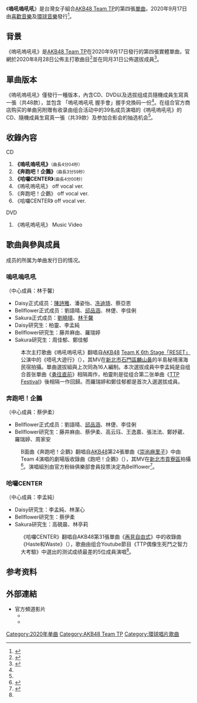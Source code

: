 {{Multiple issues|
{{Notability Unreferenced|time=2020-09-05T05:36:20+00:00}}
{{Primarysources|time=2020-09-09T13:58:39+00:00}}
}}
{{noteTA
|1=林于馨
|2=高云珏
}}
{{Infobox song
| type       = single
| name       = 嗚吼嗚吼吼
| artist     = [[AKB48_Team_TP|AKB48 Team TP]]
| album      = 
| cover      = 
| caption    = 
| A-side     = 《嗚吼嗚吼吼》
| B-side     = 《奔跑吧！企鵝》<br>《哈囉CENTER》
| released   = 2020年9月17日
| format     = [[單曲|單曲]]
| recorded   = 
| genre      = 
| length     = 4分04秒
| label      = [[喜歡音樂|喜歡音樂]]、[[台灣環球唱片|環球音樂]]
| lyricist   = [[秋元康|秋元康]]、天樂<small>（中文詞）</small>
| composer   = Jupiter
| producer   = 秋元康<small>（總製作人）</small><br/>[[陳子鴻|陳子鴻]]、寺田成昇<small>（執行製作人）</small>
| certification = 
| chart_position = 
| chronology = [[AKB48_Team_TP|AKB48 Team TP]]
| prev_title = [[看見夕陽了嗎？|看見夕陽了嗎？]]
| prev_year  = 2019
| next_title = [[一秒一秒約好|一秒一秒約好]]
| next_year  = 2021
| misc       = 
}}
《'''嗚吼嗚吼吼'''》是台灣女子組合[[AKB48_Team_TP|AKB48 Team TP]]的第四張[[單曲|單曲]]，2020年9月17日由[[喜歡音樂|喜歡音樂]]及[[台灣環球唱片|環球音樂]]發行<ref name="blog53218">{{cite web|url=https://www.akb48teamtp.com/blogs/news/53218|title=第四張單曲《嗚吼嗚吼吼》2020/09/17 正式發行|language=zh-tw|work=AKB48 Team TP官方網站|date=2020-09-09|accessdate=2020-09-10|archive-date=2021-02-23|archive-url=https://web.archive.org/web/20210223080726/https://www.akb48teamtp.com/blogs/news/53218|dead-url=no}}</ref>。

== 背景 ==
《嗚吼嗚吼吼》是[[AKB48_Team_TP|AKB48 Team TP]]在2020年9月17日發行的第四張實體單曲，官網於2020年8月28日公佈主打歌曲目<ref>{{cite web|url=https://www.akb48teamtp.com/blogs/news/50001|title=AKB48 Team TP 第四張單曲主打歌確定！|language=zh-tw|work=AKB48 Team TP官方網站|date=2020-08-28|accessdate=2020-08-28|archive-date=2021-03-04|archive-url=https://web.archive.org/web/20210304181008/https://www.akb48teamtp.com/blogs/news/50001|dead-url=no}}</ref>並在同月31日公佈選拔成員<ref>{{cite web|url=https://www.akb48teamtp.com/blogs/news/53221|title=第四張單曲 (4th Single) 選拔成員名單出爐！|language=zh-tw|work=AKB48 Team TP官方網站|date=2020-08-31|accessdate=2020-08-31|archive-date=2021-10-28|archive-url=https://web.archive.org/web/20211028172208/https://www.akb48teamtp.com/blogs/news/53221|dead-url=no}}</ref>。
== 單曲版本 ==
《嗚吼嗚吼吼》僅發行一種版本，內含CD、DVD以及选拔组成员隨機成員生寫真一張（共48款），並包含<!--於2020年6月27日及2020年6月28日舉辦之-->「嗚吼嗚吼吼 握手會」握手兌換码一份<ref name="blog53218"/>。在组合官方商店购买的单曲另附赠有收录由组合活动中的39名成员演唱的《嗚吼嗚吼吼》的CD、隨機成員生寫真一張（共39款）及参加合影会的抽选机会<ref name="blog53218"/>。

== 收錄內容 ==
; CD
# '''《嗚吼嗚吼吼》'''<small>（曲長4分04秒）</small>
# '''《奔跑吧！企鵝》'''<small>（曲長3分59秒）</small>
# '''《哈囉CENTER》'''<small>（曲長4分00秒）</small>
# 《嗚吼嗚吼吼》 off vocal ver.
# 《奔跑吧！企鵝》 off vocal ver.
# 《哈囉CENTER》 off vocal ver.

; DVD
# 《嗚吼嗚吼吼》 Music Video

== 歌曲與參與成員 ==
成员的所属为单曲发行日的情况。
=== 嗚吼嗚吼吼 ===
（中心成員：林于馨）
* Daisy正式成员：[[陳詩雅_(1995年)|陳詩雅]]、潘姿怡、[[冼迪琦|冼迪琦]]、蔡亞恩
* Bellflower正式成员：劉語晴、[[邱品涵|邱品涵]]、林倢、李佳俐
* Sakura正式成员：[[劉曉晴|劉曉晴]]、[[林于馨|林于馨]]
* Daisy研究生：柏靈、李孟純
* Bellflower研究生：藤井麻由、羅瑞婷
* Sakura研究生：周佳郁、鄭佳郁
: 本次主打歌曲《嗚吼嗚吼吼》翻唱自[[AKB48|AKB48]] [[Team_K_6th_Stage「RESET」|Team K 6th Stage「RESET」]]公演中的《唔吼大遊行》（{{lang|ja|ウッホウッホホ}}），其MV在[[新北市|新北市]][[石門區|石門區]][[麟山鼻|麟山鼻]]的半島秘境濱海民宿拍攝。單曲選拔組與上次同為16人編制。本次選拔成員中李孟純是自组合首张單曲《[[勇往直前_(AKB48_Team_TP单曲)|勇往直前]]》相隔兩作，柏靈則是從组合第二张单曲《[[TTP_Festival|TTP Festival]]》後相隔一作回歸。而羅瑞婷和鄭佳郁都是首次入選選拔成員。

=== 奔跑吧！企鵝 ===
（中心成員：蔡伊柔）
* Bellflower正式成员：劉語晴、[[邱品涵|邱品涵]]、林倢、李佳俐
* Bellflower研究生：藤井麻由、蔡伊柔、高云珏、王逸嘉、張法法、鄭妤葳、羅瑞婷、周家安

: B面曲《奔跑吧！企鵝》翻唱自[[AKB48|AKB48]]第24張單曲《[[崇尚麻里子|崇尚麻里子]]》中由Team 4演唱的劇場版收錄曲《跑吧！企鵝》（{{lang|ja|走れ!ペンギン}}），其MV在[[新北市|新北市]][[貢寮區|貢寮區]]拍攝<ref>{{Cite news |url=https://star.ettoday.net/news/1949980 |title= AKB48 Team TP萌穿企鵝裝海邊熱舞　曝曬30度高溫慘脫皮！ |author=翁子涵 |date=2021-03-30 |work=ETtoday |accessdate=2021-03-30}}</ref>。演唱組別由官方粉絲俱樂部會員投票決定為Bellflower<ref name="blog46251">{{cite web|url=https://www.akb48teamtp.com/blogs/news/46251|title=第四張單曲收錄曲公告|language=zh-tw|work=AKB48 Team TP官方網站|date=2020-08-23|accessdate=2020-08-23|archive-date=2020-06-12|archive-url=https://web.archive.org/web/20200612115329/https://www.akb48teamtp.com/blogs/news/46251|dead-url=no}}</ref>。

=== 哈囉CENTER ===
（中心成員：李孟純）
* Daisy研究生：李孟純、林潔心
* Bellflower研究生：蔡伊柔
* Sakura研究生：高硯晨、林亭莉

: 《哈囉CENTER》翻唱自AKB48第31張單曲《[[再見自由式|再見自由式]]》中的收錄曲《Haste和Waste》（{{lang|ja|ハステとワステ}}），歌曲由组合Youtube節目《TTP偶像生死鬥之智力大考驗》中選出的测试成绩最差的5位成員演唱<ref name="blog46251"/>。

== 参考资料 ==
{{reflist}}
== 外部連結 ==
* 官方頻道影片{{zh-tw}}
** {{youtube|_RFGvw2nEJo|《嗚吼嗚吼吼》完整版MV}}
** {{youTube|qo90ma6MmZE|《奔跑吧！企鵝》完整版MV}}

{{AKB48 Team TP}}
[[Category:2020年单曲|Category:2020年单曲]]
[[Category:AKB48_Team_TP|Category:AKB48 Team TP]]
[[Category:環球唱片歌曲|Category:環球唱片歌曲]]